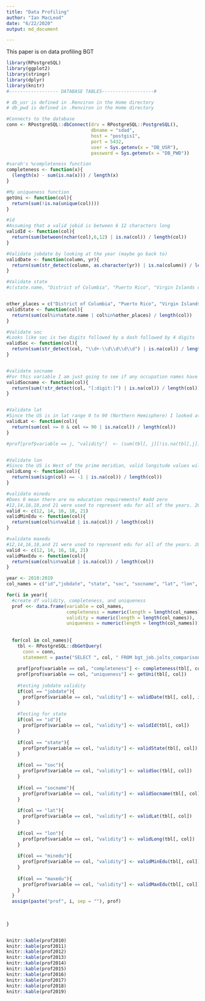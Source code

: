 ```yaml
---
title: "Data Profiling"
author: "Ian MacLeod"
date: "6/22/2020"
output: md_document

---
```


This paper is on data profiling BGT




```r
library(RPostgreSQL)
library(ggplot2)
library(stringr)
library(dplyr)
library(knitr)
#------------------ DATABASE TABLES-------------------#

# db_usr is defined in .Renviron in the Home directory
# db_pwd is defined in .Renviron in the Home directory

#Connects to the database
conn <- RPostgreSQL::dbConnect(drv = RPostgreSQL::PostgreSQL(),
                               dbname = "sdad",
                               host = "postgis1",
                               port = 5432,
                               user = Sys.getenv(x = "DB_USR"),
                               password = Sys.getenv(x = "DB_PWD"))  
```


```r
#sarah's %completeness function
completeness <- function(x){
  (length(x) - sum(is.na(x))) / length(x) 
}

#My uniqueness function
getUni <- function(col){
  return(sum(!is.na(unique(col))))  
}

#id
#Assuming that a valid jobid is between 6 12 characters long
validId <- function(col){
  return(sum(between(nchar(col),6,12) | is.na(col)) / length(col)) 
}

#Validate jobdate by looking at the year (maybe go back to)
validDate <- function(column, yr){
  return(sum(str_detect(column, as.character(yr)) | is.na(column)) / length(column)) 
}

#Validate state
#c(state.name, "District of Columbia", "Puerto Rico", "Virgin Islands of the U.S.", "Guam", "American Samoa", "Northern Mariana Islands", "Palau")


other_places = c("District of Columbia", "Puerto Rico", "Virgin Islands of the U.S.", "Guam", "American Samoa", "Northern Mariana Islands", "Palau", "Marshall Islands", "Federated States of Micronesia")
validState <- function(col){
  return(sum(col%in%state.name | col%in%other_places) / length(col))  
}

#Validate soc
#Looks like soc is two digits followed by a dash followed by 4 digits
validSoc <- function(col){
  return(sum(str_detect(col, "\\d+-\\d\\d\\d\\d") | is.na(col)) / length(col))
}


#validate socname
#For this variable I am just going to see if any occupation names have any digits in them. If they do, they won't be counted as valid
validSocname <- function(col){
  return(sum(!str_detect(col, "[:digit:]") | is.na(col)) / length(col)) 
}


#Validate lat
#Since the US is in lat range 0 to 90 (Northern Hemisphere) I looked at the number of ranges between 0 and 90
validLat <- function(col){
  return(sum(col >= 0 & col <= 90 | is.na(col)) / length(col))
}

#prof[prof$variable == j, "validity"]  <- (sum(tbl[, j][!is.na(tbl[,j])] < 0 |( 133 < tbl[, j][!is.na(tbl[,j])] & tbl[, j][!is.na(tbl[,j])] < 172)) + sum(is.na(tbl[,j])))/length(tbl[,j])


#Validate lon
#Since the US is West of the prime meridian, valid longitude values will be in the negatives (or between 133 and 172)
validLong <- function(col){
  return(sum(sign(col) == -1 | is.na(col)) / length(col))
}

#validate minedu
#Does 0 mean there are no education requirements? #add zero
#12,14,16,18,and 21 were used to represent edu for all of the years. 2018 and 2019 had 0 as an entry, however, so I did not count these as valid
valid <- c(12, 14, 16, 18, 21)
validMinEdu <- function(col){
  return(sum(col%in%valid | is.na(col)) / length(col))
}

#validate maxedu
#12,14,16,18,and 21 were used to represent edu for all of the years. 2018 and 2019 had 0 as an entry, however, so I did not count these as valid
valid <- c(12, 14, 16, 18, 21)
validMaxEdu <- function(col){
  return(sum(col%in%valid | is.na(col)) / length(col)) 
}
```
```r
year <- 2010:2019 
col_names = c("id","jobdate", "state", "soc", "socname", "lat", "lon", "minedu", "maxedu")

for(i in year){
  #create df validity, completeness, and uniqueness
  prof <<- data.frame(variable = col_names, 
                      completeness = numeric(length = length(col_names)),
                      validity = numeric(length = length(col_names)), 
                      uniqueness = numeric(length = length(col_names)))
  
  
  for(col in col_names){
    tbl <- RPostgreSQL::dbGetQuery(
      conn = conn, 
      statement = paste("SELECT ", col, " FROM bgt_job.jolts_comparison_", i, sep = ""))
    
    prof[prof$variable == col, "completeness"] <- completeness(tbl[, col])
    prof[prof$variable == col, "uniqueness"] <- getUni(tbl[, col])
    
    #testing jobdate validity
    if(col == "jobdate"){
      prof[prof$variable == col, "validity"] <- validDate(tbl[, col], i)
    }
    
    #Testing for state
    if(col == "id"){
      prof[prof$variable == col, "validity"] <- validId(tbl[, col])
    }
    
    if(col == "state"){
      prof[prof$variable == col, "validity"] <- validState(tbl[, col])
    }
    
    if(col == "soc"){
      prof[prof$variable == col, "validity"] <- validSoc(tbl[, col]) 
    }
    
    if(col == "socname"){
      prof[prof$variable == col, "validity"] <- validSocname(tbl[, col]) 
    }
    
    if(col == "lat"){
      prof[prof$variable == col, "validity"] <- validLat(tbl[, col])
    }
    
    if(col == "lon"){
      prof[prof$variable == col, "validity"] <- validLong(tbl[, col])
    }
    
    if(col == "minedu"){
      prof[prof$variable == col, "validity"] <- validMinEdu(tbl[, col])
    }
    
    if(col == "maxedu"){
      prof[prof$variable == col, "validity"] <- validMaxEdu(tbl[, col])
    }
  } 
  assign(paste("prof", i, sep = ""), prof)
  
  
  
}



```

```r
knitr::kable(prof2010)
knitr::kable(prof2011)
knitr::kable(prof2012)
knitr::kable(prof2013)
knitr::kable(prof2014)
knitr::kable(prof2015)
knitr::kable(prof2016) 
knitr::kable(prof2017)
knitr::kable(prof2018)
knitr::kable(prof2019) 
``` 
 
 